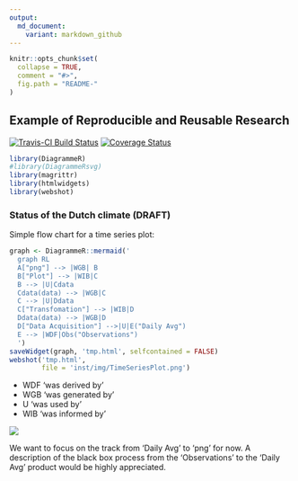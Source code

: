 ```yaml
---
output:
  md_document:
    variant: markdown_github
---
```


<!-- README.md is generated from README.Rmd. Please edit that file -->

```r
knitr::opts_chunk$set(
  collapse = TRUE,
  comment = "#>",
  fig.path = "README-"
)
```

## Example of Reproducible and Reusable Research 
[![Travis-CI Build Status](https://travis-ci.org/KNMI/DutchClimate.svg?branch=master)](https://travis-ci.org/KNMI/DutchClimate)
[![Coverage Status](https://img.shields.io/codecov/c/github/KNMI/DutchClimate/master.svg)](https://codecov.io/github/KNMI/DutchClimate?branch=master)

```r
library(DiagrammeR)
#library(DiagrammeRsvg)
library(magrittr)
library(htmlwidgets)
library(webshot)
```

### Status of the Dutch climate (DRAFT)

Simple flow chart for a time series plot:
```r
graph <- DiagrammeR::mermaid('
  graph RL
  A["png"] --> |WGB| B
  B["Plot"] --> |WIB|C
  B --> |U|Cdata
  Cdata(data) --> |WGB|C
  C --> |U|Ddata
  C["Transfomation"] --> |WIB|D
  Ddata(data) --> |WGB|D
  D["Data Acquisition"] -->|U|E("Daily Avg")
  E --> |WDF|Obs("Observations")
  ')
saveWidget(graph, 'tmp.html', selfcontained = FALSE)
webshot('tmp.html',
        file = 'inst/img/TimeSeriesPlot.png')
```

- WDF 'was derived by'
- WGB 'was generated by'
- U 'was used by'
- WIB 'was informed by'

<img src="inst/img/TimeSeriesPlot.png" align="middle">

We want to focus on the track from 'Daily Avg' to 'png' for now. A description
of the black box process from the 'Observations' to the 'Daily Avg' product
would be highly appreciated.

